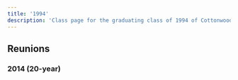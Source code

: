```yaml
---
title: '1994'
description: 'Class page for the graduating class of 1994 of Cottonwood High School.'
---
```


## Reunions

### 2014 (20-year)


<YouTube
  id="65Ia0fk6qMQ"
  title="Cottonwood High School, Class of '94 - Student Body Officers"
/>
<YouTube
  id="ybA09ArH4ik"
  title="Plans after Graduation- Cottonwood High School Class of '94"
/>
<YouTube
  id="33TIcQWOiGY"
  title="20th Reunion- Cottonwood High School. Y'all ready for this?"
/>
<YouTube
  id="pXcvDISa36k"
  title="Cottonwood High School- Class of '94 | Spirit week"
/>
